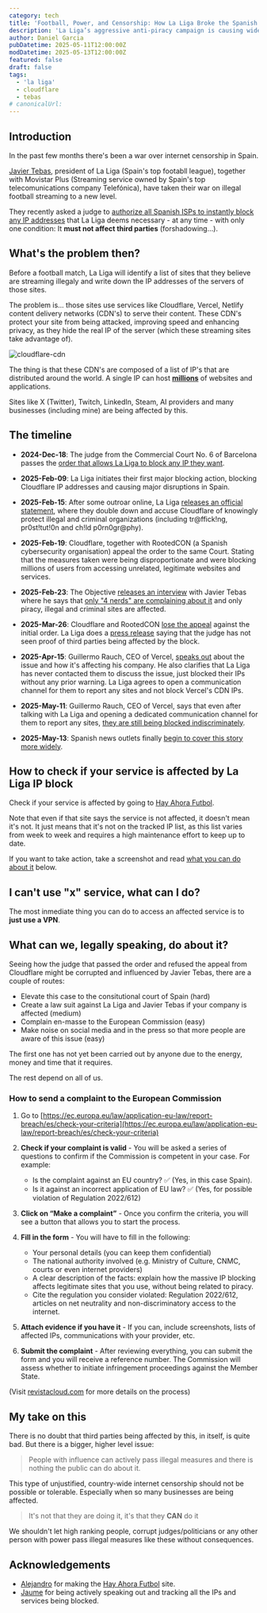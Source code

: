 ```yaml
---
category: tech
title: 'Football, Power, and Censorship: How La Liga Broke the Spanish Internet'
description: 'La Liga’s aggressive anti-piracy campaign is causing widespread internet censorship in Spain — affecting businesses, developers, and major platforms like Vercel and Cloudflare'
author: Daniel Garcia
pubDatetime: 2025-05-11T12:00:00Z
modDatetime: 2025-05-13T12:00:00Z
featured: false
draft: false
tags:
  - 'la liga'
  - cloudflare
  - tebas
# canonicalUrl:
---
```



## Introduction

In the past few months there's been a war over internet censorship in Spain.

[Javier Tebas](https://wikipedia.org/wiki/Javier_Tebas), president of La Liga (Spain's top footabll league), together with Movistar Plus (Streaming service owned by Spain's top telecomunications company Telefónica), have taken their war on illegal football streaming to a new level.

They recently asked a judge to [authorize all Spanish ISPs to instantly block any IP addresses](https://www.poderjudicial.es/search/AN/openDocument/766326fb999ba14aa0a8778d75e36f0d/20250331) that La Liga deems necessary - at any time - with only one condition: It **must not affect third parties** (forshadowing...).

<WebsiteDesignCTA client:visible />

## What's the problem then?

Before a football match, La Liga will identify a list of sites that they believe are streaming illegaly and write down the IP addresses of the servers of those sites.

The problem is... those sites use services like Cloudflare, Vercel, Netlify content delivery networks (CDN's) to serve their content. These CDN's protect your site from being attacked, improving speed and enhancing privacy, as they hide the real IP of the server (which these streaming sites take advantage of).

![cloudflare-cdn](./cloudflare-cdn.png)

The thing is that these CDN's are composed of a list of IP's that are distributed around the world. A single IP can host **[millions](https://x.com/jaumepons/status/1912234218119168345)** of websites and applications.

Sites like X (Twitter), Twitch, LinkedIn, Steam, AI providers and many businesses (including mine) are being affected by this.

## The timeline

- **2024-Dec-18**: The judge from the Commercial Court No. 6 of Barcelona passes the [order that allows La Liga to block any IP they want](https://www.poderjudicial.es/search/AN/openDocument/766326fb999ba14aa0a8778d75e36f0d/20250331).

- **2025-Feb-09**: La Liga initiates their first major blocking action, blocking Cloudflare IP addresses and causing major disruptions in Spain.

- **2025-Feb-15**: After some outroar online, La Liga [releases an official statement](https://www.laliga.com/en-GB/news/official-statement-in-relation-to-the-blocking-of-ips-during-the-recent-ea-sports-laliga-matchdays-linked-to-illegal-cloudflare-practices), where they double down and accuse Cloudflare of knowingly protect illegal and criminal organizations (including tr@ffick!ng, pr0st!tut!0n and ch!ld p0rn0gr@phy).

- **2025-Feb-19**: Cloudflare, together with RootedCON (a Spanish cybersecurity organisation) appeal the order to the same Court. Stating that the measures taken were being disproportionate and were blocking millions of users from accessing unrelated, legitimate websites and services.

- **2025-Feb-23**: The Objective [releases an interview](https://theobjective.com/actualidad/2025-02-23/javier-tebas-purgatorio/) with Javier Tebas where he says that [only "4 nerds" are complaining about it](https://x.com/JaimeObregon/status/1921553141335466270) and only piracy, illegal and criminal sites are affected.

- **2025-Mar-26**: Cloudflare and RootedCON [lose the appeal](https://x.com/jaumepons/status/1904906677335245294) against the initial order. La Liga does a [press release](https://www.laliga.com/noticias/el-juzgado-de-lo-mercantil-no-6-de-barcelona-respalda-la-sentencia-dictada-a-favor-de-laliga-y-desestima-las-nulidades-instadas-por-cloudflare-y-rootedcon) saying that the judge has not seen proof of third parties being affected by the block.

- **2025-Apr-15**: Guillermo Rauch, CEO of Vercel, [speaks out](https://x.com/rauchg/status/1912218989872472489) about the issue and how it's affecting his company. He also clarifies that La Liga has never contacted them to discuss the issue, just blocked their IPs without any prior warning. La Liga agrees to open a communication channel for them to report any sites and not block Vercel's CDN IPs.

- **2025-May-11**: Guillermo Rauch, CEO of Vercel, says that even after talking with La Liga and opening a dedicated communication channel for them to report any sites, [they are still being blocked indiscriminately](https://x.com/rauchg/status/1921603136705458339).

- **2025-May-13**: Spanish news outlets finally [begin to cover this story more widely](https://x.com/patowc/status/1922173002193445338).

## How to check if your service is affected by La Liga IP block

Check if your service is affected by going to [Hay Ahora Futbol](https://hayahora.futbol/).

Note that even if that site says the service is not affected, it doesn't mean it's not. It just means that it's not on the tracked IP list, as this list varies from week to week and requires a high maintenance effort to keep up to date.

If you want to take action, take a screenshot and read [what you can do about it](#what-can-we-legally-speaking-do-about-it) below.

## I can't use "x" service, what can I do?

The most inmediate thing you can do to access an affected service is to **just use a VPN**.

## What can we, legally speaking, do about it?

Seeing how the judge that passed the order and refused the appeal from Cloudflare might be corrupted and influenced by Javier Tebas, there are a couple of routes:

- Elevate this case to the consitutional court of Spain (hard)
- Create a law suit against La Liga and Javier Tebas if your company is affected (medium)
- Complain en-masse to the European Commission (easy)
- Make noise on social media and in the press so that more people are aware of this issue (easy)

The first one has not yet been carried out by anyone due to the energy, money and time that it requires.

The rest depend on all of us.

### How to send a complaint to the European Commission

1. Go to [https://ec.europa.eu/law/application-eu-law/report-breach/es/check-your-criteria](https://ec.europa.eu/law/application-eu-law/report-breach/es/check-your-criteria)

2. **Check if your complaint is valid** - You will be asked a series of questions to confirm if the Commission is competent in your case. For example:

   - Is the complaint against an EU country? ✅ (Yes, in this case Spain).
   - Is it against an incorrect application of EU law? ✅ (Yes, for possible violation of Regulation 2022/612)

3. **Click on “Make a complaint”** - Once you confirm the criteria, you will see a button that allows you to start the process.

4. **Fill in the form** - You will have to fill in the following:

   - Your personal details (you can keep them confidential)
   - The national authority involved (e.g. Ministry of Culture, CNMC, courts or even internet providers)
   - A clear description of the facts: explain how the massive IP blocking affects legitimate sites that you use, without being related to piracy.
   - Cite the regulation you consider violated: Regulation 2022/612, articles on net neutrality and non-discriminatory access to the internet.

5. **Attach evidence if you have it** - If you can, include screenshots, lists of affected IPs, communications with your provider, etc.

6. **Submit the complaint** - After reviewing everything, you can submit the form and you will receive a reference number. The Commission will assess whether to initiate infringement proceedings against the Member State.

(Visit [revistacloud.com](https://revistacloud.com/como-presentar-una-denuncia-ante-la-comision-europea-si-crees-que-el-bloqueo-de-ips-en-espana-vulnera-tus-derechos-digitales/) for more details on the process)

## My take on this

There is no doubt that third parties being affected by this, in itself, is quite bad. But there is a bigger, higher level issue:

> People with influence can actively pass illegal measures and there is nothing the public can do about it.

This type of unjustified, country-wide internet censorship should not be possible or tolerable. Especially when so many businesses are being affected.

> It's not that they are doing it, it's that they **CAN** do it

We shouldn't let high ranking people, corrupt judges/politicians or any other person with power pass illegal measures like these without consequences.

## Acknowledgements

- [Alejandro](https://x.com/iamzenitram)
  for making the
  [Hay Ahora Futbol](https://hayahora.futbol/)
  site.
- [Jaume](https://x.com/jaumepons)
  for being actively speaking out and tracking all the IPs and services being blocked.
